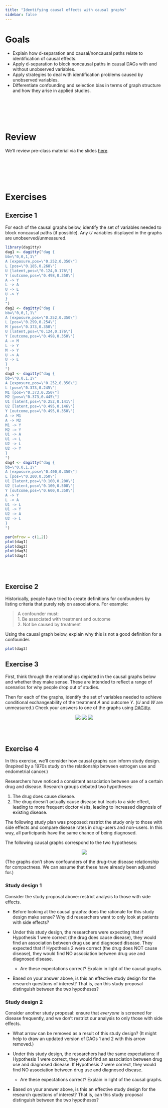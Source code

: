 ```yaml
---
title: "Identifying causal effects with causal graphs"
sidebar: false
---
```


# Goals

- Explain how d-separation and causal/noncausal paths relate to identification of causal effects.
- Apply d-separation to block noncausal paths in causal DAGs with and without unobserved variables.
- Apply strategies to deal with identification problems caused by unobserved variables.
- Differentiate confounding and selection bias in terms of graph structure and how they arise in applied studies.



<br><br><br><br>



# Review

We'll review pre-class material via the slides [here](https://docs.google.com/presentation/d/1_PhhNIeN_LkAD0gkCIPXhxIw2NPMqmw__trWxj1claY/edit?usp=sharing).


<br><br><br><br>


# Exercises

## Exercise 1

For each of the causal graphs below, identify the set of variables needed to block noncausal paths (if possible). Any $U$ variables displayed in the graphs are unobserved/unmeasured.

```r
library(dagitty)
dag1 <- dagitty("dag {
bb=\"0,0,1,1\"
A [exposure,pos=\"0.252,0.350\"]
L [pos=\"0.185,0.268\"]
U [latent,pos=\"0.124,0.176\"]
Y [outcome,pos=\"0.498,0.350\"]
A -> Y
L -> A
U -> L
U -> Y
}
")
dag2 <- dagitty("dag {
bb=\"0,0,1,1\"
A [exposure,pos=\"0.252,0.350\"]
L [pos=\"0.299,0.254\"]
M [pos=\"0.373,0.350\"]
U [latent,pos=\"0.124,0.176\"]
Y [outcome,pos=\"0.498,0.350\"]
A -> M
L -> Y
M -> Y
U -> A
U -> L
}
")
dag3 <- dagitty("dag {
bb=\"0,0,1,1\"
A [exposure,pos=\"0.252,0.350\"]
L [pos=\"0.373,0.245\"]
M1 [pos=\"0.373,0.350\"]
M2 [pos=\"0.373,0.445\"]
U1 [latent,pos=\"0.252,0.141\"]
U2 [latent,pos=\"0.495,0.146\"]
Y [outcome,pos=\"0.495,0.350\"]
A -> M1
A -> M2
M1 -> Y
M2 -> Y
U1 -> A
U1 -> L
U2 -> L
U2 -> Y
}
")
dag4 <- dagitty("dag {
bb=\"0,0,1,1\"
A [exposure,pos=\"0.400,0.350\"]
L [pos=\"0.200,0.350\"]
U1 [latent,pos=\"0.100,0.200\"]
U2 [latent,pos=\"0.100,0.500\"]
Y [outcome,pos=\"0.600,0.350\"]
A -> Y
L -> A
U1 -> L
U1 -> Y
U2 -> A
U2 -> L
}
")

par(mfrow = c(1,2))
plot(dag1)
plot(dag2)
plot(dag3)
plot(dag4)
```


<br><br>


## Exercise 2

Historically, people have tried to create definitions for confounders by listing criteria that purely rely on associations. For example:

> A confounder must:    
> 1. Be associated with treatment and outcome    
> 2. Not be caused by treatment

Using the causal graph below, explain why this is not a good definition for a confounder.

```r
plot(dag3)
```



## Exercise 3

First, think through the relationships depicted in the causal graphs below and whether they make sense. These are intended to reflect a range of scenarios for why people drop out of studies.

Then for each of the graphs, identify the set of variables needed to achieve conditional exchangeability of the treatment $A$ and outcome $Y$. ($U$ and $W$ are unmeasured.) Check your answers to one of the graphs using [DAGitty](http://www.dagitty.net/dags.html).

<center>
    ![](images/selection_bias1.png)
    ![](images/selection_bias2.png)
    ![](images/selection_bias3.png)
</center>


<br><br>


## Exercise 4

In this exercise, we'll consider how causal graphs can inform study design. (Inspired by a 1970s study on the relationship between estrogen use and endometrial cancer.)

Researchers have noticed a consistent association between use of a certain drug and disease. Research groups debated two hypotheses:

1. The drug does cause disease.
2. The drug doesn't actually cause disease but leads to a side effect, leading to more frequent doctor visits, leading to increased diagnosis of existing disease.

The following study plan was proposed: restrict the study only to those with side effects and compare disease rates in drug-users and non-users. In this way, all participants have the same chance of being diagnosed.

The following causal graphs correspond to the two hypotheses:

<center>
![](images/estrogens_endometrial_generalized.png)
</center>

(The graphs don't show confounders of the drug-true disease relationship for compactness. We can assume that these have already been adjusted for.)

### Study design 1

Consider the study proposal above: restrict analysis to those with side effects.

- Before looking at the causal graphs: does the rationale for this study design make sense? Why did researchers want to only look at patients with side effects?

- Under this study design, the researchers were expecting that if Hypothesis 1 were correct (the drug does cause disease), they would find an association between drug use and diagnosed disease. They expected that if Hypothesis 2 were correct (the drug does NOT cause disease), they would find NO association between drug use and diagnosed disease.
    - Are these expectations correct? Explain in light of the causal graphs.

- Based on your answer above, is this an effective study design for the research questions of interest? That is, can this study proposal distinguish between the two hypotheses?

### Study design 2

Consider another study proposal: ensure that *everyone* is screened for disease frequently, and we don't restrict our analysis to only those with side effects.

- What arrow can be removed as a result of this study design? (It might help to draw an updated version of DAGs 1 and 2 with this arrow removed.)

- Under this study design, the researchers had the same expectations: if Hypothesis 1 were correct, they would find an association between drug use and diagnosed disease. If Hypothesis 2 were correct, they would find NO association between drug use and diagnosed disease.
    - Are these expectations correct? Explain in light of the causal graphs.

- Based on your answer above, is this an effective study design for the research questions of interest? That is, can this study proposal distinguish between the two hypotheses?
